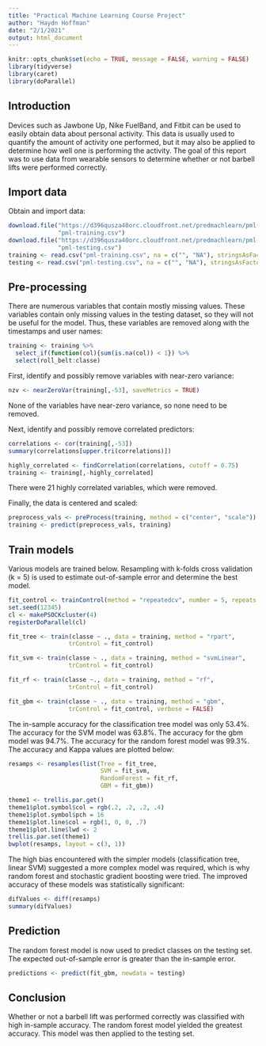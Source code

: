 ```yaml
---
title: "Practical Machine Learning Course Project"
author: "Haydn Hoffman"
date: "2/1/2021"
output: html_document
---
```


```r
knitr::opts_chunk$set(echo = TRUE, message = FALSE, warning = FALSE)
library(tidyverse)
library(caret)
library(doParallel)
```
## Introduction
Devices such as Jawbone Up, Nike FuelBand, and Fitbit can be used to easily 
obtain data about personal activity. This data is usually used to quantify the 
amount of activity one performed, but it may also be applied to determine how well 
one is performing the activity. The goal of this report was to use data from 
wearable sensors to determine whether or not barbell lifts were performed 
correctly.

## Import data

Obtain and import data:
```r
download.file("https://d396qusza40orc.cloudfront.net/predmachlearn/pml-training.csv",
              "pml-training.csv")
download.file("https://d396qusza40orc.cloudfront.net/predmachlearn/pml-testing.csv",
              "pml-testing.csv")
training <- read.csv("pml-training.csv", na = c("", "NA"), stringsAsFactors = TRUE)
testing <- read.csv("pml-testing.csv", na = c("", "NA"), stringsAsFactors = TRUE)
```

## Pre-processing

There are numerous variables that contain mostly missing values. These
variables contain only missing values in the testing dataset, so they will not
be useful for the model. Thus, these variables are removed along with the 
timestamps and user names:
```r
training <- training %>% 
  select_if(function(col){sum(is.na(col)) < 1}) %>% 
  select(roll_belt:classe)
```

First, identify and possibly remove variables with near-zero variance:
```r
nzv <- nearZeroVar(training[,-53], saveMetrics = TRUE)
```

None of the variables have near-zero variance, so none need to be removed.

Next, identify and possibly remove correlated predictors:
```r
correlations <- cor(training[,-53])
summary(correlations[upper.tri(correlations)])

highly_correlated <- findCorrelation(correlations, cutoff = 0.75)
training <- training[,-highly_correlated]
```

There were 21 highly correlated variables, which were removed.

Finally, the data is centered and scaled:
```r
preprocess_vals <- preProcess(training, method = c("center", "scale"))
training <- predict(preprocess_vals, training)
```

## Train models

Various models are trained below. Resampling with k-folds cross validation 
(k = 5) is used to estimate out-of-sample error and determine the best model.

```r
fit_control <- trainControl(method = "repeatedcv", number = 5, repeats = 5)
set.seed(12345)
cl <- makePSOCKcluster(4)
registerDoParallel(cl)

fit_tree <- train(classe ~ ., data = training, method = "rpart",
                 trControl = fit_control)

fit_svm <- train(classe ~ ., data = training, method = "svmLinear",
                 trControl = fit_control)

fit_rf <- train(classe ~., data = training, method = "rf",
                 trControl = fit_control)

fit_gbm <- train(classe ~ ., data = training, method = "gbm",
                 trControl = fit_control, verbose = FALSE)
```

The in-sample accuracy for the classification tree model was only 53.4%. The 
accuracy for the SVM model was 63.8%. The accuracy for the gbm model was 
94.7%. The accuracy for the random forest model was 99.3%. The accuracy and 
Kappa values are plotted below:

```r
resamps <- resamples(list(Tree = fit_tree,
                          SVM = fit_svm,
                          RandomForest = fit_rf,
                          GBM = fit_gbm))

theme1 <- trellis.par.get()
theme1$plot.symbol$col = rgb(.2, .2, .2, .4)
theme1$plot.symbol$pch = 16
theme1$plot.line$col = rgb(1, 0, 0, .7)
theme1$plot.line$lwd <- 2
trellis.par.set(theme1)
bwplot(resamps, layout = c(3, 1))
```

The high bias encountered with the simpler models (classification tree, linear 
SVM) suggested a more complex model was required, which is why random forest and 
stochastic gradient boosting were tried. The improved accuracy of these models 
was statistically significant:

```r
difValues <- diff(resamps)
summary(difValues)
```

## Prediction

The random forest model is now used to predict classes on the testing set. The 
expected out-of-sample error is greater than the in-sample error.
```r
predictions <- predict(fit_gbm, newdata = testing)
```

## Conclusion

Whether or not a barbell lift was performed correctly was classified with high 
in-sample accuracy. The random forest model yielded the greatest accuracy. This 
model was then applied to the testing set.

